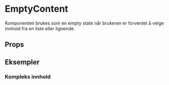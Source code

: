 
<Meta of={EmptyContentStories} />

# EmptyContent

<ComponentLinkRow
  withBottomSpacing
  docsHref="https://design.domstol.no/987b33f71/p/92d5ef-emptycontentview/b/007750"
  figmaHref="https://www.figma.com/file/ewqSDmkgqDQ5PyOsRp4V5b/DDS-Komponenter?node-id=12387%3A221195&t=ygT73thALrQ1LGjN-1"
  githubHref="https://github.com/domstolene/designsystem/tree/main/packages/components/src/components/EmptyContent"
  storybookHref="https://domstolene.github.io/designsystem/?path=/story/dds-components-components-emptycontent--default"
/>

Komponenten brukes som en empty state når brukeren er forventet å velge innhold fra en liste eller lignende.

## Props

<Canvas of={EmptyContentStories.Preview} />
<Controls of={EmptyContentStories.Preview} />

## Eksempler

### Kompleks innhold

<Canvas of={EmptyContentStories.ComplexContent} />
